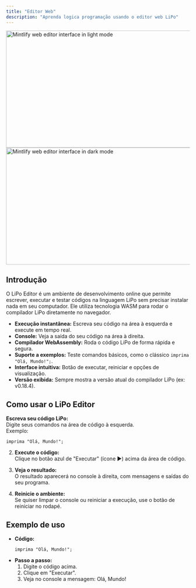 ```yaml
---
title: "Editor Web"
description: "Aprenda logica programação usando o editor web LiPo"
---
```


<img className="block dark:hidden my-0 pointer-events-none" src="https://mintcdn.com/mintlify/GiucHIlvP3i5L17o/images/editor/editor-light.png?maxW=1184&auto=format&n=GiucHIlvP3i5L17o&q=85&s=159483c8392e89a69ad4f12debc0382b" alt="Mintlify web editor interface in light mode" width="1184" height="320" data-path="images/editor/editor-light.png" srcset="https://mintcdn.com/mintlify/GiucHIlvP3i5L17o/images/editor/editor-light.png?w=280&maxW=1184&auto=format&n=GiucHIlvP3i5L17o&q=85&s=d4f2ad592432fd6e11b35427f2647842 280w, https://mintcdn.com/mintlify/GiucHIlvP3i5L17o/images/editor/editor-light.png?w=560&maxW=1184&auto=format&n=GiucHIlvP3i5L17o&q=85&s=c2226669294a14c7944ab0182d1790e8 560w, https://mintcdn.com/mintlify/GiucHIlvP3i5L17o/images/editor/editor-light.png?w=840&maxW=1184&auto=format&n=GiucHIlvP3i5L17o&q=85&s=40d72c18affaf93745a91e6b9a7cb79b 840w, https://mintcdn.com/mintlify/GiucHIlvP3i5L17o/images/editor/editor-light.png?w=1100&maxW=1184&auto=format&n=GiucHIlvP3i5L17o&q=85&s=64fc3ea85271720b11ff29d160e571be 1100w, https://mintcdn.com/mintlify/GiucHIlvP3i5L17o/images/editor/editor-light.png?w=1650&maxW=1184&auto=format&n=GiucHIlvP3i5L17o&q=85&s=0311ef116ea323f3fdd771ddd16241e2 1650w, https://mintcdn.com/mintlify/GiucHIlvP3i5L17o/images/editor/editor-light.png?w=2500&maxW=1184&auto=format&n=GiucHIlvP3i5L17o&q=85&s=e914638620a6af1b1a225f5571343e1c 2500w" data-optimize="true" data-opv="2" />

<img className="hidden dark:block my-0 pointer-events-none" src="https://mintcdn.com/mintlify/GiucHIlvP3i5L17o/images/editor/editor-dark.png?maxW=1184&auto=format&n=GiucHIlvP3i5L17o&q=85&s=ac4063d763df0bd21844b5d55b7681fa" alt="Mintlify web editor interface in dark mode" width="1184" height="320" data-path="images/editor/editor-dark.png" srcset="https://mintcdn.com/mintlify/GiucHIlvP3i5L17o/images/editor/editor-dark.png?w=280&maxW=1184&auto=format&n=GiucHIlvP3i5L17o&q=85&s=93ab65b4f6c6b17a638d46c0e27184f3 280w, https://mintcdn.com/mintlify/GiucHIlvP3i5L17o/images/editor/editor-dark.png?w=560&maxW=1184&auto=format&n=GiucHIlvP3i5L17o&q=85&s=c7308b51b442d3eb97955a68ff54d63e 560w, https://mintcdn.com/mintlify/GiucHIlvP3i5L17o/images/editor/editor-dark.png?w=840&maxW=1184&auto=format&n=GiucHIlvP3i5L17o&q=85&s=c078edbb5727bd31046bdac520dde09a 840w, https://mintcdn.com/mintlify/GiucHIlvP3i5L17o/images/editor/editor-dark.png?w=1100&maxW=1184&auto=format&n=GiucHIlvP3i5L17o&q=85&s=4bd2c454f85cb6b5a8b7f5e9e07ef004 1100w, https://mintcdn.com/mintlify/GiucHIlvP3i5L17o/images/editor/editor-dark.png?w=1650&maxW=1184&auto=format&n=GiucHIlvP3i5L17o&q=85&s=2ab16849718eb5b6b211568762449df9 1650w, https://mintcdn.com/mintlify/GiucHIlvP3i5L17o/images/editor/editor-dark.png?w=2500&maxW=1184&auto=format&n=GiucHIlvP3i5L17o&q=85&s=2bc65f56fcce9ea0e2d15c8d7a9ea5a8 2500w" data-optimize="true" data-opv="2" />

## Introdução

O LiPo Editor é um ambiente de desenvolvimento online que permite escrever, executar e testar códigos na linguagem LiPo sem precisar instalar nada em seu computador. Ele utiliza tecnologia WASM para rodar o compilador LiPo diretamente no navegador.

- **Execução instantânea:** Escreva seu código na área à esquerda e execute em tempo real.
- **Console:** Veja a saída do seu código na área à direita.
- **Compilador WebAssembly:** Roda o código LiPo de forma rápida e segura.
- **Suporte a exemplos:** Teste comandos básicos, como o clássico `imprima "Olá, Mundo!";`.
- **Interface intuitiva:** Botão de executar, reiniciar e opções de visualização.
- **Versão exibida:** Sempre mostra a versão atual do compilador LiPo (ex: v0.18.4).

## Como usar o LiPo Editor

 **Escreva seu código LiPo:**  
   Digite seus comandos na área de código à esquerda.  
   Exemplo:
   ```lipo
   imprima "Olá, Mundo!";
   ``` 


2. **Execute o código:**  
   Clique no botão azul de "Executar" (ícone ▶️) acima da área de código.

3. **Veja o resultado:**  
   O resultado aparecerá no console à direita, com mensagens e saídas do seu programa.

4. **Reinicie o ambiente:**  
   Se quiser limpar o console ou reiniciar a execução, use o botão de reiniciar no rodapé.


## Exemplo de uso

- **Código:**  
  ```lipo
  imprima "Olá, Mundo!";
  ```
- **Passo a passo:**
  1. Digite o código acima.
  2. Clique em "Executar".
  3. Veja no console a mensagem: Olá, Mundo!